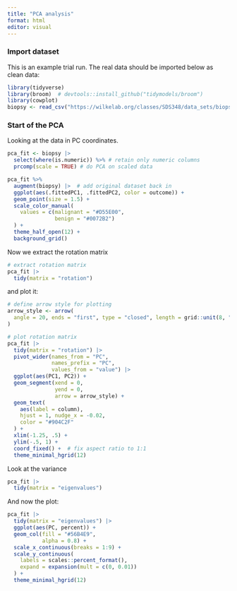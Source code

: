 ```yaml
---
title: "PCA analysis"
format: html
editor: visual
---
```


### Import dataset

This is an example trial run. The real data should be imported below as clean data:

```r
library(tidyverse)
library(broom)  # devtools::install_github("tidymodels/broom")
library(cowplot)
biopsy <- read_csv("https://wilkelab.org/classes/SDS348/data_sets/biopsy.csv")
```

### Start of the PCA

Looking at the data in PC coordinates.

```r
pca_fit <- biopsy |>  
  select(where(is.numeric)) %>% # retain only numeric columns
  prcomp(scale = TRUE) # do PCA on scaled data

pca_fit %>%
  augment(biopsy) |>  # add original dataset back in
  ggplot(aes(.fittedPC1, .fittedPC2, color = outcome)) + 
  geom_point(size = 1.5) +
  scale_color_manual(
    values = c(malignant = "#D55E00",
               benign = "#0072B2")
  ) +
  theme_half_open(12) +
  background_grid()
```

Now we extract the rotation matrix

```r
# extract rotation matrix
pca_fit |> 
  tidy(matrix = "rotation")
```

and plot it:

```r
# define arrow style for plotting
arrow_style <- arrow(
  angle = 20, ends = "first", type = "closed", length = grid::unit(8, "pt")
)

# plot rotation matrix
pca_fit |> 
  tidy(matrix = "rotation") |> 
  pivot_wider(names_from = "PC",
              names_prefix = "PC",
              values_from = "value") |> 
  ggplot(aes(PC1, PC2)) +
  geom_segment(xend = 0,
               yend = 0,
               arrow = arrow_style) +
  geom_text(
    aes(label = column),
    hjust = 1, nudge_x = -0.02, 
    color = "#904C2F"
  ) +
  xlim(-1.25, .5) +
  ylim(-.5, 1) +
  coord_fixed() +  # fix aspect ratio to 1:1
  theme_minimal_hgrid(12)
```

Look at the variance

```r
pca_fit |> 
  tidy(matrix = "eigenvalues")
```

And now the plot:

```r
pca_fit |> 
  tidy(matrix = "eigenvalues") |> 
  ggplot(aes(PC, percent)) +
  geom_col(fill = "#56B4E9",
           alpha = 0.8) +
  scale_x_continuous(breaks = 1:9) +
  scale_y_continuous(
    labels = scales::percent_format(),
    expand = expansion(mult = c(0, 0.01))
  ) +
  theme_minimal_hgrid(12)
```

